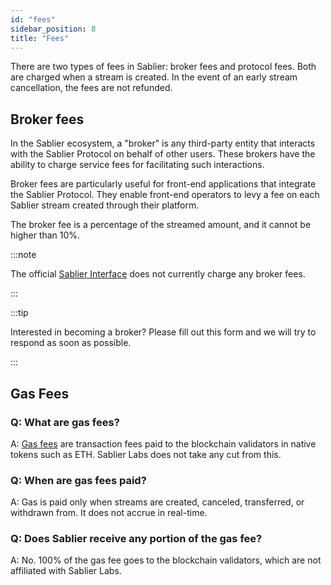 ```yaml
---
id: "fees"
sidebar_position: 8
title: "Fees"
---
```



There are two types of fees in Sablier: broker fees and protocol fees. Both are charged when a stream is created. In the
event of an early stream cancellation, the fees are not refunded.

## Broker fees

In the Sablier ecosystem, a "broker" is any third-party entity that interacts with the Sablier Protocol on behalf of
other users. These brokers have the ability to charge service fees for facilitating such interactions.

Broker fees are particularly useful for front-end applications that integrate the Sablier Protocol. They enable
front-end operators to levy a fee on each Sablier stream created through their platform.

The broker fee is a percentage of the streamed amount, and it cannot be higher than 10%.

:::note

The official [Sablier Interface](https://app.sablier.com) does not currently charge any broker fees.

:::

:::tip

Interested in becoming a broker? Please fill out this <Link href={links.forms.integrations}>form</Link> and we will try
to respond as soon as possible.

:::

## Gas Fees

### Q: What are gas fees?

A: [Gas fees](https://www.investopedia.com/terms/g/gas-ethereum.asp) are transaction fees paid to the blockchain
validators in native tokens such as ETH. Sablier Labs does not take any cut from this.

### Q: When are gas fees paid?

A: Gas is paid only when streams are created, canceled, transferred, or withdrawn from. It does not accrue in real-time.

### Q: Does Sablier receive any portion of the gas fee?

A: No. 100% of the gas fee goes to the blockchain validators, which are not affiliated with Sablier Labs.
